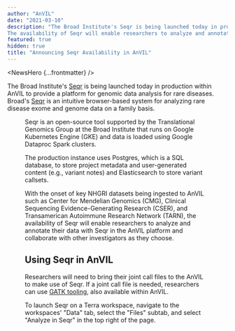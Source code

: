 ```yaml
---
author: "AnVIL"
date: "2021-03-10"
description: "The Broad Institute's Seqr is being launched today in production within AnVIL to provide a platform for genomic data analysis for rare diseases.
The availability of Seqr will enable researchers to analyze and annotate their data with seqr in the AnVIL platform as well as collaborate with other investigators as they choose."
featured: true
hidden: true
title: "Announcing Seqr Availability in AnVIL"
---
```


<NewsHero {...frontmatter} />

The Broad Institute's [Seqr](https://seqr.broadinstitute.org/) is being launched today in production within AnVIL to provide a platform for genomic data analysis for rare diseases. Broad's [Seqr](https://seqr.broadinstitute.org/) is an intuitive browser-based system for analyzing rare disease exome and genome data on a family basis.

<Figure alt="Seqr use cases" src="/consortia/news/seqr-screenshot.png" />

Seqr is an open-source tool supported by the Translational Genomics Group at the Broad Institute that runs on Google Kubernetes Engine (GKE) and data is loaded using Google Dataproc Spark clusters.

The production instance uses Postgres, which is a SQL database, to store project metadata and user-generated content (e.g., variant notes) and Elasticsearch to store variant callsets.

With the onset of key NHGRI datasets being ingested to AnVIL such as Center for Mendelian Genomics (CMG), Clinical Sequencing Evidence-Generating Research (CSER), and Transamerican Autoimmune Research Network (TARN), the availability of Seqr will enable researchers to analyze and annotate their data with Seqr in the AnVIL platform and collaborate with other investigators as they choose.

## Using Seqr in AnVIL

Researchers will need to bring their joint call files to the AnVIL to make use of Seqr.
If a joint call file is needed, researchers can use [GATK tooling](https://anvilproject.org/learn/anvil-mooc/use-case-gatk), also available within AnVIL.

To launch Seqr on a Terra workspace, navigate to the workspaces' "Data" tab, select the "Files" subtab, and select "Analyze in Seqr" in the top right of the page.

<Figure alt="Launching Seqr in Terra" src="/consortia/news/seqr-in-terra.png" />
